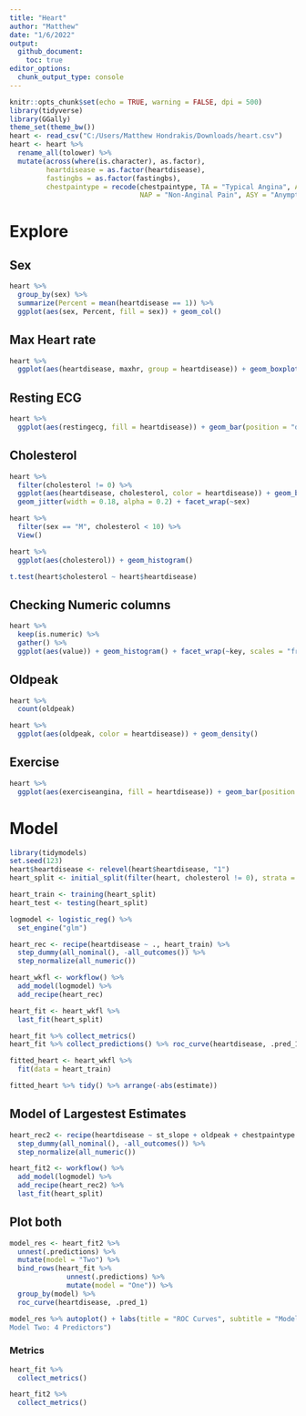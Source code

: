 ```yaml
---
title: "Heart"
author: "Matthew"
date: "1/6/2022"
output: 
  github_document:
    toc: true
editor_options:
  chunk_output_type: console
---
```


```r
knitr::opts_chunk$set(echo = TRUE, warning = FALSE, dpi = 500)
library(tidyverse)
library(GGally)
theme_set(theme_bw())
heart <- read_csv("C:/Users/Matthew Hondrakis/Downloads/heart.csv")
heart <- heart %>%
  rename_all(tolower) %>%
  mutate(across(where(is.character), as.factor),
         heartdisease = as.factor(heartdisease),
         fastingbs = as.factor(fastingbs),
         chestpaintype = recode(chestpaintype, TA = "Typical Angina", ATA = "Atypical Angina", 
                                NAP = "Non-Anginal Pain", ASY = "Anymptomatic"))
```

# Explore

## Sex
```r
heart %>%
  group_by(sex) %>%
  summarize(Percent = mean(heartdisease == 1)) %>%
  ggplot(aes(sex, Percent, fill = sex)) + geom_col()
```

## Max Heart rate
```r
heart %>%
  ggplot(aes(heartdisease, maxhr, group = heartdisease)) + geom_boxplot()
```

## Resting ECG
```r
heart %>%
  ggplot(aes(restingecg, fill = heartdisease)) + geom_bar(position = "dodge")

```

## Cholesterol 
```r
heart %>%
  filter(cholesterol != 0) %>%
  ggplot(aes(heartdisease, cholesterol, color = heartdisease)) + geom_boxplot() + 
  geom_jitter(width = 0.18, alpha = 0.2) + facet_wrap(~sex)

heart %>%
  filter(sex == "M", cholesterol < 10) %>%
  View()

heart %>%
  ggplot(aes(cholesterol)) + geom_histogram()

t.test(heart$cholesterol ~ heart$heartdisease)
```

## Checking Numeric columns
```r
heart %>%
  keep(is.numeric) %>%
  gather() %>%
  ggplot(aes(value)) + geom_histogram() + facet_wrap(~key, scales = "free")
```

## Oldpeak
```r
heart %>%
  count(oldpeak)

heart %>%
  ggplot(aes(oldpeak, color = heartdisease)) + geom_density()
```

## Exercise
```r
heart %>%
  ggplot(aes(exerciseangina, fill = heartdisease)) + geom_bar(position = "dodge") + scale_fill_hue(direction = -1)
```


# Model
```r
library(tidymodels)
set.seed(123)
heart$heartdisease <- relevel(heart$heartdisease, "1")
heart_split <- initial_split(filter(heart, cholesterol != 0), strata = heartdisease)

heart_train <- training(heart_split)
heart_test <- testing(heart_split)

logmodel <- logistic_reg() %>%
  set_engine("glm")

heart_rec <- recipe(heartdisease ~ ., heart_train) %>%
  step_dummy(all_nominal(), -all_outcomes()) %>%
  step_normalize(all_numeric())

heart_wkfl <- workflow() %>%
  add_model(logmodel) %>%
  add_recipe(heart_rec)

heart_fit <- heart_wkfl %>%
  last_fit(heart_split)

heart_fit %>% collect_metrics()
heart_fit %>% collect_predictions() %>% roc_curve(heartdisease, .pred_1) %>% autoplot()

fitted_heart <- heart_wkfl %>%
  fit(data = heart_train)

fitted_heart %>% tidy() %>% arrange(-abs(estimate))

```

## Model of Largestest Estimates
```r
heart_rec2 <- recipe(heartdisease ~ st_slope + oldpeak + chestpaintype + sex, heart_train) %>%
  step_dummy(all_nominal(), -all_outcomes()) %>%
  step_normalize(all_numeric())

heart_fit2 <- workflow() %>%
  add_model(logmodel) %>%
  add_recipe(heart_rec2) %>%
  last_fit(heart_split)


```

## Plot both
```r
model_res <- heart_fit2 %>%
  unnest(.predictions) %>%
  mutate(model = "Two") %>%
  bind_rows(heart_fit %>%
              unnest(.predictions) %>%
              mutate(model = "One")) %>%
  group_by(model) %>%
  roc_curve(heartdisease, .pred_1)

model_res %>% autoplot() + labs(title = "ROC Curves", subtitle = "Model One: 11 Predictors
Model Two: 4 Predictors")

```

### Metrics
```r
heart_fit %>%
  collect_metrics()

heart_fit2 %>%
  collect_metrics()
```



